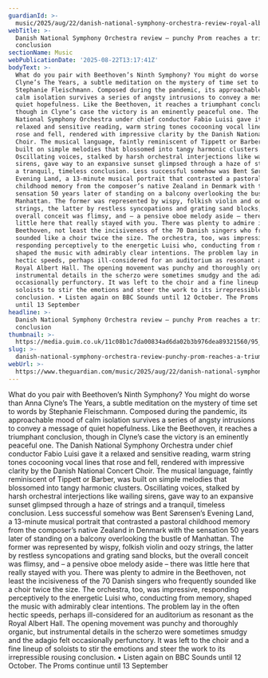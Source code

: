```yaml
---
guardianId: >-
  music/2025/aug/22/danish-national-symphony-orchestra-review-royal-albert-hall-london
webTitle: >-
  Danish National Symphony Orchestra review – punchy Prom reaches a triumphant
  conclusion
sectionName: Music
webPublicationDate: '2025-08-22T13:17:41Z'
bodyText: >-
  What do you pair with Beethoven’s Ninth Symphony? You might do worse than Anna
  Clyne’s The Years, a subtle meditation on the mystery of time set to words by
  Stephanie Fleischmann. Composed during the pandemic, its approachable mood of
  calm isolation survives a series of angsty intrusions to convey a message of
  quiet hopefulness. Like the Beethoven, it reaches a triumphant conclusion,
  though in Clyne’s case the victory is an eminently peaceful one. The Danish
  National Symphony Orchestra under chief conductor Fabio Luisi gave it a
  relaxed and sensitive reading, warm string tones cocooning vocal lines that
  rose and fell, rendered with impressive clarity by the Danish National Concert
  Choir. The musical language, faintly reminiscent of Tippett or Barber, was
  built on simple melodies that blossomed into tangy harmonic clusters.
  Oscillating voices, stalked by harsh orchestral interjections like wailing
  sirens, gave way to an expansive sunset glimpsed through a haze of strings and
  a tranquil, timeless conclusion. Less successful somehow was Bent Sørensen’s
  Evening Land, a 13-minute musical portrait that contrasted a pastoral
  childhood memory from the composer’s native Zealand in Denmark with the
  sensation 50 years later of standing on a balcony overlooking the bustle of
  Manhattan. The former was represented by wispy, folkish violin and oozy
  strings, the latter by restless syncopations and grating sand blocks, but the
  overall conceit was flimsy, and – a pensive oboe melody aside – there was
  little here that really stayed with you. There was plenty to admire in the
  Beethoven, not least the incisiveness of the 70 Danish singers who frequently
  sounded like a choir twice the size. The orchestra, too, was impressive,
  responding perceptively to the energetic Luisi who, conducting from memory,
  shaped the music with admirably clear intentions. The problem lay in the often
  hectic speeds, perhaps ill-considered for an auditorium as resonant as the
  Royal Albert Hall. The opening movement was punchy and thoroughly organic, but
  instrumental details in the scherzo were sometimes smudgy and the adagio felt
  occasionally perfunctory. It was left to the choir and a fine lineup of
  soloists to stir the emotions and steer the work to its irrepressible rousing
  conclusion. • Listen again on BBC Sounds until 12 October. The Proms continue
  until 13 September
headline: >-
  Danish National Symphony Orchestra review – punchy Prom reaches a triumphant
  conclusion
thumbnail: >-
  https://media.guim.co.uk/11c08b1c7da00834ad6da02b3b976dea89321560/95_0_2500_2000/500.jpg
slug: >-
  danish-national-symphony-orchestra-review-punchy-prom-reaches-a-triumphant-conclusion
webUrl: >-
  https://www.theguardian.com/music/2025/aug/22/danish-national-symphony-orchestra-review-royal-albert-hall-london
---
```

What do you pair with Beethoven’s Ninth Symphony? You might do worse than Anna Clyne’s The Years, a subtle meditation on the mystery of time set to words by Stephanie Fleischmann. Composed during the pandemic, its approachable mood of calm isolation survives a series of angsty intrusions to convey a message of quiet hopefulness. Like the Beethoven, it reaches a triumphant conclusion, though in Clyne’s case the victory is an eminently peaceful one. The Danish National Symphony Orchestra under chief conductor Fabio Luisi gave it a relaxed and sensitive reading, warm string tones cocooning vocal lines that rose and fell, rendered with impressive clarity by the Danish National Concert Choir. The musical language, faintly reminiscent of Tippett or Barber, was built on simple melodies that blossomed into tangy harmonic clusters. Oscillating voices, stalked by harsh orchestral interjections like wailing sirens, gave way to an expansive sunset glimpsed through a haze of strings and a tranquil, timeless conclusion. Less successful somehow was Bent Sørensen’s Evening Land, a 13-minute musical portrait that contrasted a pastoral childhood memory from the composer’s native Zealand in Denmark with the sensation 50 years later of standing on a balcony overlooking the bustle of Manhattan. The former was represented by wispy, folkish violin and oozy strings, the latter by restless syncopations and grating sand blocks, but the overall conceit was flimsy, and – a pensive oboe melody aside – there was little here that really stayed with you. There was plenty to admire in the Beethoven, not least the incisiveness of the 70 Danish singers who frequently sounded like a choir twice the size. The orchestra, too, was impressive, responding perceptively to the energetic Luisi who, conducting from memory, shaped the music with admirably clear intentions. The problem lay in the often hectic speeds, perhaps ill-considered for an auditorium as resonant as the Royal Albert Hall. The opening movement was punchy and thoroughly organic, but instrumental details in the scherzo were sometimes smudgy and the adagio felt occasionally perfunctory. It was left to the choir and a fine lineup of soloists to stir the emotions and steer the work to its irrepressible rousing conclusion. • Listen again on BBC Sounds until 12 October. The Proms continue until 13 September
